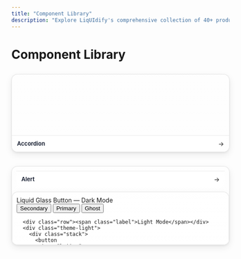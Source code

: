 ```yaml
---
title: "Component Library"
description: "Explore LiqUIdify's comprehensive collection of 40+ production-ready React components"
---
```


# Component Library
















<!-- STATIC_COMPONENT_GRID:start -->
<div id="liquidify-static-component-grid">
  <style>
#liquidify-static-component-grid {
  margin: 28px 0 8px;
}
#liquidify-static-component-grid .grid {
  display: grid;
  gap: 16px;
  grid-template-columns: repeat(auto-fill, minmax(260px, 1fr));
}
#liquidify-static-component-grid .tile {
  position: relative;
  border-radius: 14px;
  overflow: clip;
  border: 1px solid rgba(0,0,0,0.1);
  background: linear-gradient(180deg, rgba(255,255,255,0.66), rgba(255,255,255,0.35));
  box-shadow:
    0 6px 16px rgba(0,0,0,0.08),
    0 2px 4px rgba(0,0,0,0.06);
  transition: transform 0.16s ease, box-shadow 0.16s ease, border-color 0.16s ease;
}
#liquidify-static-component-grid .tile:hover {
  transform: translateY(-2px);
  box-shadow:
    0 12px 28px rgba(0,0,0,0.12),
    0 4px 10px rgba(0,0,0,0.08);
  border-color: rgba(0,0,0,0.16);
}
#liquidify-static-component-grid .thumb {
  position: relative;
  min-height: 140px;
  max-height: 180px;
  overflow: hidden;
  display: block;
}
#liquidify-static-component-grid .thumb-inner {
  /* Let previews define their own look; constrain with padding */
  padding: 10px;
}
#liquidify-static-component-grid .meta {
  display: flex;
  align-items: center;
  justify-content: space-between;
  gap: 8px;
  padding: 10px 12px;
  border-top: 1px solid rgba(0,0,0,0.08);
  background: rgba(255,255,255,0.6);
  backdrop-filter: blur(8px);
  -webkit-backdrop-filter: blur(8px);
}
#liquidify-static-component-grid .title {
  font-size: 13px;
  font-weight: 600;
  color: #0f172a;
}
#liquidify-static-component-grid .link {
  text-decoration: none;
  color: inherit;
}
@media (prefers-color-scheme: dark) {
  #liquidify-static-component-grid .tile {
    border-color: rgba(255,255,255,0.14);
    background: linear-gradient(180deg, rgba(20,20,25,0.5), rgba(20,20,25,0.35));
    box-shadow:
      0 8px 20px rgba(0,0,0,0.35),
      0 1px 2px rgba(0,0,0,0.2) inset;
  }
  #liquidify-static-component-grid .meta {
    border-top-color: rgba(255,255,255,0.1);
    background: rgba(255,255,255,0.05);
  }
  #liquidify-static-component-grid .title {
    color: #e5e7eb;
  }
}
  </style>
  <div class="grid">
<a class="link" href="/components/accordion" aria-label="accordion component">
  <div class="tile">
    <div class="thumb">
      <div class="thumb-inner">
        <div id="liquidify-static-thumb-accordion">
  <style>

  </style>
  
</div>
      </div>
    </div>
    <div class="meta">
      <div class="title">Accordion</div>
      <span aria-hidden="true">→</span>
    </div>
  </div>
</a>
<a class="link" href="/components/alert" aria-label="alert component">
  <div class="tile">
    <div class="thumb">
      <div class="thumb-inner">
        <div id="liquidify-static-thumb-alert">
  <style>

  </style>
  <div
</div>
      </div>
    </div>
    <div class="meta">
      <div class="title">Alert</div>
      <span aria-hidden="true">→</span>
    </div>
  </div>
</a>
<a class="link" href="/components/button" aria-label="button component">
  <div class="tile">
    <div class="thumb">
      <div class="thumb-inner">
        <div id="liquidify-static-thumb-button">
  <style>
#liquidify-static-button-preview, #liquidify-static-button-preview{
        height: 100%;
        margin: 0;
      }#liquidify-static-button-preview{
        font-family:
          system-ui,
          -apple-system,
          Segoe UI,
          Roboto,
          Helvetica,
          Arial,
          sans-serif;
        background:
          radial-gradient(
            80rem 60rem at 20% 20%,
            rgba(162, 210, 255, 0.3),
            transparent 60%
          ),
          radial-gradient(
            80rem 60rem at 80% 30%,
            rgba(255, 183, 248, 0.28),
            transparent 60%
          ),
          linear-gradient(135deg, #c9e7ff 0%, #d9d0ff 45%, #ffc9dc 100%);
        display: grid;
        place-items: center;
        padding: 24px;
      }#liquidify-static-button-preview .canvas{
        width: 100%;
        max-width: 720px;
        display: grid;
        gap: 24px;
      }#liquidify-static-button-preview .row{
        display: flex;
        gap: 16px;
        flex-wrap: wrap;
        align-items: center;
      }#liquidify-static-button-preview .label{
        color: #d7dbffcc;
        font-weight: 600;
        letter-spacing: 0.02em;
      }#liquidify-static-button-preview /* Extracted essentials from apps/docs/styles/liquid-glass.css */ #liquidify-static-button-preview{
        /* Base defaults (light-ish) */
        --lg-bg-color: rgba(255, 255, 255, 0.4);
        --lg-bg-readable: rgba(255, 255, 255, 0.75);
        --lg-highlight: rgba(255, 255, 255, 0.85);
        --lg-text: #1a1d21;
        --lg-text-inverse: #ffffff;
        --lg-accent: #007aff;
        --lg-primary: #007aff;
        --lg-primary-light: #5ac8fa;
        --lg-shadow-main:
          0 6px 6px rgba(0, 0, 0, 0.2), 0 0 20px rgba(0, 0, 0, 0.1);
        --lg-shine-shadow:
          inset -10px -8px 0px -11px rgba(255, 255, 255, 1),
          inset 0px -9px 0px -8px rgba(255, 255, 255, 1);
        --lg-shine-filter: blur(1px) drop-shadow(10px 4px 6px black)
          brightness(115%);
        --lg-transition: all 0.4s cubic-bezier(0.175, 0.885, 0.32, 2.2);
        --lg-radius-sm: 1rem; /* 16px */
        --lg-radius-md: 1.25rem; /* 20px */
      }#liquidify-static-button-preview /* Scoped theme variables */ .theme-dark{
        --lg-bg-color: rgba(20, 20, 25, 0.35);
        --lg-bg-readable: rgba(20, 20, 25, 0.75);
        --lg-text: #ffffff;
        --lg-text-inverse: #1a1d21;
        --lg-accent: #5ac8fa;
      }#liquidify-static-button-preview .theme-light{
        /* Lighter glass without adding opaque backgrounds */
        --lg-bg-color: rgba(
          255,
          255,
          255,
          0.28
        ); /* less tint, more see-through */
        --lg-bg-readable: rgba(255, 255, 255, 0.55);
        --lg-highlight: rgba(255, 255, 255, 0.9);
        --lg-text: #1a1d21;
        --lg-text-inverse: #ffffff;
        --lg-accent: #007aff;
      }#liquidify-static-button-preview /* Light theme refinements to reduce milkiness */ .theme-light .liquid-glass{
        border-color: rgba(255, 255, 255, 0.14);
      }#liquidify-static-button-preview .theme-light .liquid-glass::before{
        backdrop-filter: blur(10px) saturate(160%);
        -webkit-backdrop-filter: blur(10px) saturate(160%);
        background: rgba(255, 255, 255, 0.03);
      }#liquidify-static-button-preview .theme-light .liquid-glass::after{
        background: rgba(255, 255, 255, 0.06);
        opacity: 0.45;
      }#liquidify-static-button-preview /* Optional demo surfaces (keep fully translucent) */ .surface-light{
        padding: 16px;
        border-radius: 16px;
        border: 1px solid #ffffff22;
      }#liquidify-static-button-preview /* Make ghost variant even more translucent on light theme */ .theme-light .liquid-glass-button-ghost.liquid-glass{
        border-color: rgba(255, 255, 255, 0.1);
        box-shadow: 0 4px 10px rgba(0, 0, 0, 0.08);
      }#liquidify-static-button-preview .theme-light .liquid-glass-button-ghost.liquid-glass::before{
        backdrop-filter: blur(8px) saturate(140%);
        -webkit-backdrop-filter: blur(8px) saturate(140%);
        background: rgba(255, 255, 255, 0.015);
      }#liquidify-static-button-preview .theme-light .liquid-glass-button-ghost.liquid-glass::after{
        background: rgba(255, 255, 255, 0.04);
        opacity: 0.35;
      }#liquidify-static-button-preview /* Ensure a readable ghost in dark mode with subtle depth */ .theme-dark .liquid-glass-button-ghost.liquid-glass{
        border-color: rgba(255, 255, 255, 0.22); /* slightly stronger edge */
        color: #fff;
        text-shadow: 0 1px 1px rgba(0, 0, 0, 0.38);
        box-shadow:
          0 12px 20px rgba(0, 0, 0, 0.24),
          0 2px 4px rgba(0, 0, 0, 0.14);
      }#liquidify-static-button-preview .theme-dark .liquid-glass-button-ghost.liquid-glass::before{
        backdrop-filter: blur(12px) saturate(185%);
        -webkit-backdrop-filter: blur(12px) saturate(185%);
        background: rgba(255, 255, 255, 0.028);
      }#liquidify-static-button-preview .theme-dark .liquid-glass-button-ghost.liquid-glass::after{
        background: rgba(255, 255, 255, 0.14); /* a touch brighter */
        opacity: 0.62;
        box-shadow:
          inset 1px 1px 0 rgba(255, 255, 255, 0.38),
          inset 0 0 7px rgba(255, 255, 255, 0.22);
      }#liquidify-static-button-preview /* Core container (transparent + layers) */ .liquid-glass{
        position: relative;
        background: transparent;
        border-radius: var(--lg-radius-md);
        overflow: hidden;
        box-shadow: var(--lg-shadow-main);
        color: var(--lg-text);
        transition: var(--lg-transition);
        border: 1px solid rgba(255, 255, 255, 0.1);
      }#liquidify-static-button-preview .liquid-glass::before{
        content: "";
        position: absolute;
        inset: 0;
        border-radius: inherit;
        backdrop-filter: blur(12px) saturate(180%);
        -webkit-backdrop-filter: blur(12px) saturate(180%);
        background: rgba(255, 255, 255, 0.02);
        z-index: -2;
        pointer-events: none;
        transform: translateZ(0);
      }#liquidify-static-button-preview .liquid-glass::after{
        content: "";
        position: absolute;
        inset: 0;
        border-radius: inherit;
        background: rgba(255, 255, 255, 0.1);
        backdrop-filter: blur(1px);
        -webkit-backdrop-filter: blur(1px);
        box-shadow: var(--lg-shine-shadow);
        filter: var(--lg-shine-filter);
        opacity: 0.6;
        z-index: -1;
        pointer-events: none;
        transform: translateZ(0);
      }#liquidify-static-button-preview /* Button component variant */ .liquid-glass-button{
        display: inline-flex;
        align-items: center;
        justify-content: center;
        gap: 0.5rem;
        padding: 12px 28px;
        font-weight: 600;
        font-size: 1rem;
        color: var(--lg-text);
        cursor: pointer;
        user-select: none;
        border: none;
        outline: none;
        border-radius: var(--lg-radius-sm);
      }#liquidify-static-button-preview .liquid-glass-interactive{
        transition: all 0.2s ease-out;
      }#liquidify-static-button-preview .liquid-glass-interactive:hover{
        transform: scale(1.05);
      }#liquidify-static-button-preview .liquid-glass-interactive:active{
        transform: scale(0.95);
        transition: all 0.1s ease-in;
      }#liquidify-static-button-preview .liquid-glass-interactive:focus-visible{
        outline: 2px solid var(--lg-accent);
        outline-offset: 2px;
        box-shadow:
          var(--lg-shadow-main),
          0 0 0 4px rgba(0, 122, 255, 0.2);
      }#liquidify-static-button-preview /* Size helpers from library */ .liquid-glass-sm{
        border-radius: var(--lg-radius-sm);
      }#liquidify-static-button-preview .liquid-glass-md{
        border-radius: var(--lg-radius-md);
      }#liquidify-static-button-preview /* Variant fills for button (primary, #liquidify-static-button-preview secondary, #liquidify-static-button-preview ghost) */ .liquid-glass-button-primary{
        background: linear-gradient(
          135deg,
          var(--lg-primary) 0%,
          var(--lg-primary-light) 100%
        );
        color: var(--lg-text-inverse);
      }#liquidify-static-button-preview .liquid-glass-button-secondary{
        background: var(--lg-bg-color);
        color: var(--lg-text);
      }#liquidify-static-button-preview .liquid-glass-button-ghost{
        background: transparent;
        color: var(--lg-text);
      }#liquidify-static-button-preview /* Layout helpers */ .stack{
        display: flex;
        gap: 12px;
        flex-wrap: wrap;
      }
  </style>
  <div class="canvas">
      <div class="row">
        <span class="label">Liquid Glass Button — Dark Mode</span>
      </div>
      <div class="theme-dark">
        <div class="stack">
          <button
            type="button"
            class="liquid-glass elevated liquid-glass-interactive liquid-glass-button liquid-glass-md liquid-glass-button-secondary"
          >
            Secondary
          </button>
          <button
            type="button"
            class="liquid-glass elevated liquid-glass-interactive liquid-glass-button liquid-glass-md liquid-glass-button-primary"
          >
            Primary
          </button>
          <button
            type="button"
            class="liquid-glass elevated liquid-glass-interactive liquid-glass-button liquid-glass-md liquid-glass-button-ghost"
          >
            Ghost
          </button>
        </div>
      </div>

      <div class="row"><span class="label">Light Mode</span></div>
      <div class="theme-light">
        <div class="stack">
          <button
            type="button"
            class="liquid-glass elevated liquid-glass-interactive liquid-glass-button liquid-glass-md liquid-glass-button-secondary"
          >
            Secondary
          </button>
          <button
            type="button"
            class="liquid-glass elevated liquid-glass-interactive liquid-glass-button liquid-glass-md liquid-glass-button-primary"
          >
            Primary
          </button>
          <button
            type="button"
            class="liquid-glass liquid-glass-interactive liquid-glass-button liquid-glass-md liquid-glass-button-ghost"
          >
            Ghost
          </button>
        </div>
      </div>
    </div>
</div>
      </div>
    </div>
    <div class="meta">
      <div class="title">Button</div>
      <span aria-hidden="true">→</span>
    </div>
  </div>
</a>
<a class="link" href="/components/card" aria-label="card component">
  <div class="tile">
    <div class="thumb">
      <div class="thumb-inner">
        <div id="liquidify-static-thumb-card">
  <style>

  </style>
  <div class="canvas">
      <div class="row">
        <span class="label">
</div>
      </div>
    </div>
    <div class="meta">
      <div class="title">Card</div>
      <span aria-hidden="true">→</span>
    </div>
  </div>
</a>
<a class="link" href="/components/input" aria-label="input component">
  <div class="tile">
    <div class="thumb">
      <div class="thumb-inner">
        <div id="liquidify-static-thumb-input">
  <style>
#liquidify-static-input-preview, #liquidify-static-input-preview{
        height: 100%;
        margin: 0;
      }#liquidify-static-input-preview{
        font-family:
          system-ui,
          -apple-system,
          Segoe UI,
          Roboto,
          Helvetica,
          Arial,
          sans-serif;
        background:
          radial-gradient(
            80rem 60rem at 20% 20%,
            rgba(162, 210, 255, 0.28),
            transparent 60%
          ),
          radial-gradient(
            80rem 60rem at 80% 30%,
            rgba(255, 183, 248, 0.22),
            transparent 60%
          ),
          linear-gradient(135deg, #c9e7ff 0%, #d9d0ff 45%, #ffc9dc 100%);
        display: grid;
        place-items: center;
        padding: 24px;
        color: #0f172a;
      }#liquidify-static-input-preview /* Tokens */ #liquidify-static-input-preview{
        --lg-text: #0f172a;
        --lg-text-subtle: #334155;
        --lg-text-inverse: #ffffff;

        --lg-border: rgba(255, 255, 255, 0.22);
        --lg-border-strong: rgba(255, 255, 255, 0.32);
        --lg-bg-tint: rgba(255, 255, 255, 0.05);

        --lg-primary: #007aff;
        --lg-success: #16a34a;
        --lg-error: #ef4444;
        --lg-warning: #d97706;

        --lg-shadow:
          0 12px 22px rgba(0, 0, 0, 0.18), 0 2px 6px rgba(0, 0, 0, 0.1);

        --lg-radius-sm: 10px;
        --lg-radius-md: 12px;

        --lg-transition: 160ms cubic-bezier(0.2, 0.8, 0.2, 1);
      }#liquidify-static-input-preview .theme-dark{
        --lg-text: #f8fafc;
        --lg-text-subtle: #cbd5e1;
        --lg-border: rgba(255, 255, 255, 0.18);
        --lg-border-strong: rgba(255, 255, 255, 0.3);
        --lg-bg-tint: rgba(255, 255, 255, 0.03);
      }#liquidify-static-input-preview /* Layout helpers */ .canvas{
        width: 100%;
        max-width: 1000px;
        display: grid;
        gap: 18px;
      }#liquidify-static-input-preview .row{
        display: flex;
        gap: 16px;
        flex-wrap: wrap;
        align-items: center;
      }#liquidify-static-input-preview .label{
        color: #111827cc;
        font-weight: 600;
        letter-spacing: 0.02em;
      }#liquidify-static-input-preview .theme-dark .label{
        color: #e5e7ebcc;
      }#liquidify-static-input-preview .stack{
        display: grid;
        grid-template-columns: repeat(auto-fit, minmax(260px, 1fr));
        gap: 16px;
        width: 100%;
      }#liquidify-static-input-preview /* Field block: label + control + message */ .field-block{
        display: grid;
        gap: 8px;
        min-width: 0;
      }#liquidify-static-input-preview .field-label{
        font-size: 12px;
        font-weight: 600;
        letter-spacing: 0.015em;
        color: var(--lg-text-subtle);
      }#liquidify-static-input-preview .field-msg{
        font-size: 12px;
        line-height: 1.3;
        color: var(--lg-text-subtle);
        min-height: 1em;
      }#liquidify-static-input-preview .field-msg.success{
        color: #16a34a;
      }#liquidify-static-input-preview .field-msg.error{
        color: #ef4444;
      }#liquidify-static-input-preview .field-msg.warning{
        color: #d97706;
      }#liquidify-static-input-preview /* Liquid-glass field wrapper */ .field{
        position: relative;
        border-radius: var(--lg-radius-md);
        border: 1px solid var(--lg-border);
        background: transparent;
        overflow: hidden;
        isolation: isolate;
        box-shadow: var(--lg-shadow);
        transition:
          border-color var(--lg-transition),
          box-shadow var(--lg-transition);
      }#liquidify-static-input-preview .field::before{
        content: "";
        position: absolute;
        inset: 0;
        border-radius: inherit;
        backdrop-filter: blur(12px) saturate(175%);
        -webkit-backdrop-filter: blur(12px) saturate(175%);
        background: var(--lg-bg-tint);
        z-index: -2;
        pointer-events: none;
        transform: translateZ(0);
      }#liquidify-static-input-preview .field::after{
        content: "";
        position: absolute;
        inset: 0;
        border-radius: inherit;
        background: linear-gradient(
          to bottom,
          rgba(255, 255, 255, 0.16),
          rgba(255, 255, 255, 0.07)
        );
        filter: brightness(1.04);
        opacity: 0.55;
        z-index: -1;
        pointer-events: none;
      }#liquidify-static-input-preview /* Input element */ .input{
        appearance: none;
        -webkit-appearance: none;
        width: 100%;
        min-width: 0;
        padding: 12px 12px 12px 40px;
        background: transparent;
        border: none;
        outline: none;
        color: var(--lg-text);
        font-size: 14px;
        font-weight: 500;
        letter-spacing: 0.01em;
        caret-color: var(--lg-primary);
      }#liquidify-static-input-preview .input::placeholder{
        color: rgba(51, 65, 85, 0.7);
      }#liquidify-static-input-preview /* Leading icon (decorative) */ .icon{
        position: absolute;
        left: 12px;
        top: 50%;
        transform: translateY(-50%);
        width: 18px;
        height: 18px;
        opacity: 0.9;
        color: var(--lg-text-subtle);
        pointer-events: none;
      }#liquidify-static-input-preview .icon svg{
        display: block;
        width: 100%;
        height: 100%;
      }#liquidify-static-input-preview /* Focus ring (pure CSS) */ .focus-ring{
        position: absolute;
        inset: -3px;
        border-radius: calc(var(--lg-radius-md) + 3px);
        pointer-events: none;
        opacity: 0;
        transition: opacity var(--lg-transition);
        box-shadow:
          0 0 0 3px rgba(0, 122, 255, 0.15),
          0 0 0 1px rgba(0, 122, 255, 0.6) inset;
      }#liquidify-static-input-preview .input:focus-visible ~ .focus-ring{
        opacity: 1;
      }#liquidify-static-input-preview /* Semantic states */ .field.is-success{
        border-color: rgba(22, 163, 74, 0.6);
      }#liquidify-static-input-preview .field.is-error{
        border-color: rgba(239, 68, 68, 0.65);
      }#liquidify-static-input-preview .field.is-warning{
        border-color: rgba(217, 119, 6, 0.65);
      }#liquidify-static-input-preview /* Disabled / read-only */ .input:disabled{
        opacity: 0.7;
        cursor: not-allowed;
      }#liquidify-static-input-preview .input[readonly]{
        opacity: 0.95;
      }#liquidify-static-input-preview /* Demo surface container (kept translucent) */ .surface{
        padding: 16px;
        border-radius: 16px;
        border: 1px solid rgba(255, 255, 255, 0.12);
        background: rgba(255, 255, 255, 0.06);
        backdrop-filter: blur(6px);
        -webkit-backdrop-filter: blur(6px);
      }#liquidify-static-input-preview /* Mobile tweaks */ @media (max-width: 480px){
        .surface {
          padding: 12px;
        }
        .input {
          font-size: 13.5px;
          padding: 10px 10px 10px 38px;
        }
      }#liquidify-static-input-preview /* Reduced motion */ @media (prefers-reduced-motion: reduce){
        .field,
        .focus-ring {
          transition: none;
        }
      }
  </style>
  <div class="canvas">
      <div class="row">
        <span class="label">Liquid Glass Input — Dark Mode</span>
      </div>

      <div class="theme-dark surface">
        <div
          class="stack"
          role="group"
          aria-label="Static liquid glass input preview (dark)"
        >
          <!-- Default -->
          <div class="field-block">
            <label class="field-label" for="dark-name">Name</label>
            <div class="field">
              <span class="icon" aria-hidden="true">
                <svg
                  viewBox="0 0 24 24"
                  fill="none"
                  stroke="currentColor"
                  stroke-width="1.8"
                  stroke-linecap="round"
                  stroke-linejoin="round"
                >
                  <path d="M20 21v-2a4 4 0 0 0-4-4H8a4 4 0 0 0-4 4v2" />
                  <circle cx="12" cy="7" r="4" />
                </svg>
              </span>
              <input
                id="dark-name"
                class="input"
                type="text"
                placeholder="Enter your name"
              />
              <span class="focus-ring" aria-hidden="true"></span>
            </div>
            <div class="field-msg" aria-live="polite"></div>
          </div>

          <!-- Email (success) -->
          <div class="field-block">
            <label class="field-label" for="dark-email">Email Address</label>
            <div class="field is-success">
              <span class="icon" aria-hidden="true">
                <svg
                  viewBox="0 0 24 24"
                  fill="none"
                  stroke="currentColor"
                  stroke-width="1.8"
                  stroke-linecap="round"
                  stroke-linejoin="round"
                >
                  <path d="M4 8l8 5 8-5" />
                  <rect x="4" y="4" width="16" height="16" rx="2" ry="2"></rect>
                </svg>
              </span>
              <input
                id="dark-email"
                class="input"
                type="email"
                placeholder="name@domain.com"
                value="hello@liquidify.dev"
              />
              <span class="focus-ring" aria-hidden="true"></span>
            </div>
            <div class="field-msg success" aria-live="polite">Looks good</div>
          </div>

          <!-- Password (error) -->
          <div class="field-block">
            <label class="field-label" for="dark-pass">Password</label>
            <div class="field is-error">
              <span class="icon" aria-hidden="true">
                <svg
                  viewBox="0 0 24 24"
                  fill="none"
                  stroke="currentColor"
                  stroke-width="1.8"
                  stroke-linecap="round"
                  stroke-linejoin="round"
                >
                  <path d="M12 9v4m0 4h.01" />
                  <path
                    d="M10.29 3.86l-7.5 12.99A2 2 0 004.5 20h15a2 2 0 001.71-3.15l-7.5-12.99a2 2 0 00-3.42 0z"
                  />
                </svg>
              </span>
              <input
                id="dark-pass"
                class="input"
                type="password"
                placeholder="Enter a strong password"
              />
              <span class="focus-ring" aria-hidden="true"></span>
            </div>
            <div class="field-msg error" aria-live="polite">
              This field is required
            </div>
          </div>

          <!-- Disabled -->
          <div class="field-block">
            <label class="field-label" for="dark-disabled">Disabled</label>
            <div class="field">
              <span class="icon" aria-hidden="true">
                <svg
                  viewBox="0 0 24 24"
                  fill="none"
                  stroke="currentColor"
                  stroke-width="1.8"
                  stroke-linecap="round"
                  stroke-linejoin="round"
                >
                  <circle cx="12" cy="12" r="10" />
                  <path d="M4.93 4.93l14.14 14.14" />
                </svg>
              </span>
              <input
                id="dark-disabled"
                class="input"
                type="text"
                placeholder="Disabled input"
                disabled
              />
              <span class="focus-ring" aria-hidden="true"></span>
            </div>
            <div class="field-msg" aria-live="polite"></div>
          </div>
        </div>
      </div>

      <div class="row">
        <span class="label">Light Mode</span>
      </div>

      <div class="surface">
        <div
          class="stack"
          role="group"
          aria-label="Static liquid glass input preview (light)"
        >
          <!-- Default -->
          <div class="field-block">
            <label class="field-label" for="light-name">Name</label>
            <div class="field">
              <span class="icon" aria-hidden="true">
                <svg
                  viewBox="0 0 24 24"
                  fill="none"
                  stroke="currentColor"
                  stroke-width="1.8"
                  stroke-linecap="round"
                  stroke-linejoin="round"
                >
                  <path d="M20 21v-2a4 4 0 0 0-4-4H8a4 4 0 0 0-4 4v2" />
                  <circle cx="12" cy="7" r="4" />
                </svg>
              </span>
              <input
                id="light-name"
                class="input"
                type="text"
                placeholder="Enter your name"
              />
              <span class="focus-ring" aria-hidden="true"></span>
            </div>
            <div class="field-msg" aria-live="polite"></div>
          </div>

          <!-- Email (read-only) -->
          <div class="field-block">
            <label class="field-label" for="light-email">Email Address</label>
            <div class="field">
              <span class="icon" aria-hidden="true">
                <svg
                  viewBox="0 0 24 24"
                  fill="none"
                  stroke="currentColor"
                  stroke-width="1.8"
                  stroke-linecap="round"
                  stroke-linejoin="round"
                >
                  <path d="M4 8l8 5 8-5" />
                  <rect x="4" y="4" width="16" height="16" rx="2" ry="2"></rect>
                </svg>
              </span>
              <input
                id="light-email"
                class="input"
                type="email"
                value="read-only@liquidify.dev"
                readonly
              />
              <span class="focus-ring" aria-hidden="true"></span>
            </div>
            <div class="field-msg" aria-live="polite">Read-only value</div>
          </div>

          <!-- Warning -->
          <div class="field-block">
            <label class="field-label" for="light-website">Website</label>
            <div class="field is-warning">
              <span class="icon" aria-hidden="true">
                <svg
                  viewBox="0 0 24 24"
                  fill="none"
                  stroke="currentColor"
                  stroke-width="1.8"
                  stroke-linecap="round"
                  stroke-linejoin="round"
                >
                  <circle cx="12" cy="12" r="10" />
                  <path d="M12 8v4m0 4h.01" />
                </svg>
              </span>
              <input
                id="light-website"
                class="input"
                type="url"
                placeholder="https://"
              />
              <span class="focus-ring" aria-hidden="true"></span>
            </div>
            <div class="field-msg warning" aria-live="polite">
              Please include protocol (e.g., https://)
            </div>
          </div>
        </div>
      </div>
    </div>
</div>
      </div>
    </div>
    <div class="meta">
      <div class="title">Input</div>
      <span aria-hidden="true">→</span>
    </div>
  </div>
</a>
  </div>
</div>
<!-- STATIC_COMPONENT_GRID:end -->














LiqUIdify provides **40+ carefully crafted components** that combine stunning liquid glass aesthetics with rock-solid functionality. Each component is built with **TypeScript**, tested for **accessibility**, and optimized for **performance**.

## 🎯 Component Categories

<CardGroup cols={2}>
  <Card title="Core System" icon="cube" href="#core-system">
    Foundation components that power the liquid glass experience
  </Card>
  <Card title="Form Controls" icon="square-check" href="#form-controls">
    Interactive form elements with beautiful validation states
  </Card>
  <Card title="Layout & Containers" icon="grid-2" href="#layout--containers">
    Flexible containers for organizing your interface
  </Card>
  <Card title="Navigation" icon="compass" href="#navigation">
    Smooth, responsive navigation components
  </Card>
  <Card title="Feedback & Loading" icon="bell" href="#feedback--loading">
    Keep users informed with elegant notifications and progress indicators
  </Card>
  <Card title="Data Display" icon="table" href="#data-display">
    Present information clearly with tables, timelines, and more
  </Card>
  <Card title="Utility" icon="wrench" href="#utility">
    Powerful utility components for advanced interactions
  </Card>
</CardGroup>
---

## Core System

Essential components that provide the foundation for liquid glass interfaces.

<CardGroup cols={3}>
  <Card title="LiquidGlass" href="/components/liquid-glass">
    The signature component that creates beautiful glassmorphism effects with
    backdrop blur and layered transparency.
  </Card>
  <Card title="ThemeProvider" href="/components/theme-provider">
    Context provider for managing light/dark themes with system preference
    detection and smooth transitions.
  </Card>
  <Card title="ThemeToggle" href="/components/theme-toggle">
    Elegant toggle component for switching between light and dark modes with
    animated transitions.
  </Card>
</CardGroup>

---

## Form Controls

Beautiful, accessible form components with built-in validation and liquid glass styling.

<CardGroup cols={3}>
  <Card title="Button" href="/components/button">
    Interactive buttons with magnetic hover effects, multiple variants, and
    loading states.
  </Card>
  <Card title="Input" href="/components/input">
    Text inputs with floating labels, validation states, and glass morphism
    effects.
  </Card>
  <Card title="Textarea" href="/components/textarea">
    Multi-line text inputs with auto-resizing and character counting
    capabilities.
  </Card>
  <Card title="Select" href="/components/select">
    Dropdown selects with search, multi-select, and custom option rendering.
  </Card>
  <Card title="Checkbox" href="/components/checkbox">
    Stylish checkboxes with indeterminate states and smooth animations.
  </Card>
  <Card title="Radio Group" href="/components/radio-group">
    Radio button groups with customizable layouts and validation.
  </Card>
  <Card title="Switch" href="/components/switch">
    iOS-style toggle switches with haptic feedback simulation.
  </Card>
  <Card title="Slider" href="/components/slider">
    Range sliders with multiple handles, marks, and custom formatting.
  </Card>
  <Card title="File Upload" href="/components/file-upload">
    Drag-and-drop file upload with progress indicators and preview.
  </Card>
  <Card title="Date Picker" href="/components/date-picker">
    Beautiful calendar interface with range selection and localization.
  </Card>
  <Card title="Number Input" href="/components/number-input">
    Numeric inputs with step controls, formatting, and validation.
  </Card>
  <Card title="Checkbox Group" href="/components/checkbox-group">
    Multiple checkbox selection with "select all" functionality.
  </Card>
</CardGroup>

---

## Layout & Containers

Flexible components for structuring and organizing your interface.

<CardGroup cols={3}>
  <Card title="Card" href="/components/card">
    Versatile containers with headers, footers, and liquid glass effects.
  </Card>
  <Card title="Modal" href="/components/modal">
    Accessible modal dialogs with backdrop blur and smooth animations.
  </Card>
  <Card title="Drawer" href="/components/drawer">
    Sliding panels that emerge from screen edges with gesture support.
  </Card>
  <Card title="Accordion" href="/components/accordion">
    Collapsible content sections with smooth expand/collapse animations.
  </Card>
  <Card title="Popover" href="/components/popover">
    Floating content containers with smart positioning and arrows.
  </Card>
  <Card title="Portal" href="/components/portal">
    Render components outside their parent DOM hierarchy.
  </Card>
</CardGroup>

---

## Navigation

Smooth, responsive navigation components for intuitive user experiences.

<CardGroup cols={3}>
  <Card title="Tabs" href="/components/tabs">
    Tabbed interfaces with underline animations and keyboard navigation.
  </Card>
  <Card title="Breadcrumbs" href="/components/breadcrumbs">
    Navigation trails with separators and truncation for long paths.
  </Card>
  <Card title="Pagination" href="/components/pagination">
    Page navigation with jump-to-page and responsive behavior.
  </Card>
  <Card title="Navbar" href="/components/navbar">
    Responsive navigation bars with liquid glass backdrop effects.
  </Card>
  <Card title="Sidebar" href="/components/sidebar">
    Collapsible navigation sidebars with smooth transitions.
  </Card>
  <Card title="Mobile Nav" href="/components/mobile-nav">
    Mobile-optimized navigation with gesture-friendly interactions.
  </Card>
</CardGroup>

---

## Feedback & Loading

Keep users informed with beautiful feedback and progress components.

<CardGroup cols={3}>
  <Card title="Alert" href="/components/alert">
    Contextual alerts with icons, actions, and dismissal options.
  </Card>
  <Card title="Banner" href="/components/banner">
    Full-width promotional or informational banners.
  </Card>
  <Card title="Toast" href="/components/toast">
    Temporary notifications with stacking and queue management.
  </Card>
  <Card title="Tooltip" href="/components/tooltip">
    Helpful hover tooltips with smart positioning and delays.
  </Card>
  <Card title="Notification" href="/components/notification">
    Rich notifications with actions, avatars, and timestamps.
  </Card>
  <Card title="Progress" href="/components/progress">
    Progress bars with labels, animations, and multiple variants.
  </Card>
  <Card title="Loading" href="/components/loading">
    Loading states with skeleton screens and spinner variants.
  </Card>
  <Card title="Spinner" href="/components/spinner">
    Animated loading spinners with customizable sizes and colors.
  </Card>
  <Card title="Skeleton" href="/components/skeleton">
    Placeholder loading screens that match your content structure.
  </Card>
</CardGroup>

---

## Data Display

Present information clearly with tables, badges, and visualization components.

<CardGroup cols={3}>
  <Card title="Avatar" href="/components/avatar">
    User avatars with fallbacks, status indicators, and group displays.
  </Card>
  <Card title="Badge" href="/components/badge">
    Small status indicators with variants, counts, and positioning.
  </Card>
  <Card title="Table" href="/components/table">
    Feature-rich data tables with sorting, filtering, and pagination.
  </Card>
  <Card title="Timeline" href="/components/timeline">
    Chronological event displays with icons, dates, and descriptions.
  </Card>
  <Card title="Tree View" href="/components/tree-view">
    Hierarchical data display with expand/collapse and selection.
  </Card>
  <Card title="Chart" href="/components/chart">
    Data visualization components with liquid glass styling.
  </Card>
</CardGroup>

---

## Utility

Advanced components for complex interactions and functionality.

<CardGroup cols={3}>
  <Card title="Dropdown" href="/components/dropdown">
    Flexible dropdown menus with keyboard navigation and nesting.
  </Card>
  <Card title="Command" href="/components/command">
    Command palette interface with search and keyboard shortcuts.
  </Card>
  <Card title="Combobox" href="/components/combobox">
    Searchable select components with autocomplete and tagging.
  </Card>
  <Card title="Search" href="/components/search">
    Global search with results, history, and filtering capabilities.
  </Card>
  <Card title="Focus Trap" href="/components/focus-trap">
    Accessibility utility for trapping focus within components.
  </Card>
  <Card title="Error Boundary" href="/components/error-boundary">
    React error boundaries with beautiful fallback interfaces.
  </Card>
</CardGroup>

---


## 🚀 Getting Started

Ready to start building? Check out these resources:

<CardGroup cols={2}>
  <Card
    title="Installation Guide"
    icon="download"
    href="/getting-started/installation"
  >
    Add LiqUIdify to your project and configure your build tools
  </Card>
  <Card title="Component Recipes" icon="utensils" href="/guides/recipes">
    Learn common patterns and advanced techniques
  </Card>
</CardGroup>

---

<Note>
  **Need help?** Join our [Discord community](https://discord.gg/liquidify) or
  check the [FAQ](/faq) for common questions.
</Note>
